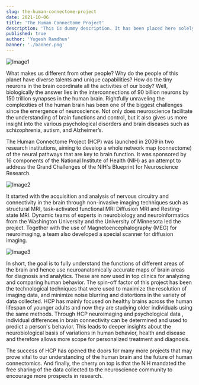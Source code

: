 ```yaml
---
slug: the-human-connectome-project
date: 2021-10-06
title: 'The Human Connectome Project'
description: 'This is dummy description. It has been placed here solely to demonstrate the look and feel of finished, typeset text.'
published: true
author: 'Yugesh Ramdhun'
banner: './banner.png'
---
```


![Image1](./image1.png)

What makes us different from other people?
Why do the people of this planet have diverse talents and unique capabilities?
How do the tiny neurons in the brain coordinate all the activities of our body?
Well, biologically the answer lies in the interconnections of 90 billion neurons by 150 trillion 
synapses in the human brain. Rightfully unraveling the complexities of the human brain has been one of the 
biggest challenges since the emergence of neuroscience. Not only does neuroscience facilitate the understanding 
of brain functions and control, but it also gives us more insight into the various psychological disorders and 
brain diseases such as schizophrenia, autism, and Alzheimer’s.

The Human Connectome Project (HCP) was launched in 2009 in two research institutions, aiming to develop 
a whole network map (connectome) of the neural pathways that are key to brain function. It was sponsored by 
16 components of the National Institute of Health (NIH) as an attempt to address the Grand Challenges of the 
NIH's Blueprint for Neuroscience Research.

![Image2](./image2.png)

It started with the acquisition and analysis of nervous circuitry and connectivity in the 
brain through non-invasive imaging techniques such as structural MRI, task-activated functional MRI Diffusion 
MRI and Resting-state MRI. Dynamic teams of experts in neurobiology and neuroinformatics from the Washington 
University and the University of Minnesota led the project. Together with the use of Magnetoencephalography (MEG) 
for neuroimaging, a team also developed a special scanner for diffusion imaging.

![Image3](./image3.jpg)

In short, the goal is to fully understand the functions of different areas of the brain and hence use neuroanatomically
accurate maps of brain areas for diagnosis and analytics. These are now used in top clinics for analyzing and comparing 
human behavior. The spin-off factor of this project has been the technological techniques that were used to maximize the
resolution of imaging data, and minimize noise blurring and distortions in the variety of data collected. HCP has
mainly focused on healthy brains across the human lifespan of younger adults and now they are studying older 
individuals using the same methods. Through HCP neuroimaging and psychological data , individual differences 
in brain connectivity can be determined and used to predict a person's behavior. This leads to deeper insights 
about the neurobiological basis of variations in human behavior, health and disease and therefore allows more 
scope for personalized treatment and diagnosis.


The success of HCP has opened the doors for many more projects that may prove vital to our understanding of the 
human brain and the future of human connectomics. And finally, the cherry on top is that the NIH mandated the free 
sharing of the data collected to the neuroscience community to encourage more prospects in research.

